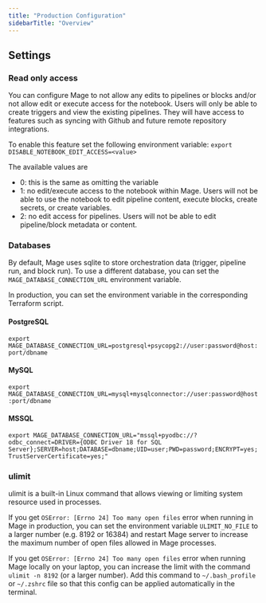 ```yaml
---
title: "Production Configuration"
sidebarTitle: "Overview"
---
```


## Settings

### Read only access

You can configure Mage to not allow any edits to pipelines or blocks and/or not allow edit or execute
access for the notebook. Users will only be able to create triggers and view the existing pipelines.
They will have access to features such as syncing with Github and future remote repository integrations.

To enable this feature set the following environment variable:
`export DISABLE_NOTEBOOK_EDIT_ACCESS=<value>`

The available values are 
* 0: this is the same as omitting the variable
* 1: no edit/execute access to the notebook within Mage. Users will not be able to use the notebook to edit pipeline content, execute blocks,
  create secrets, or create variables.
* 2: no edit access for pipelines. Users will not be able to edit pipeline/block metadata or content.

### Databases

By default, Mage uses sqlite to store orchestration data (trigger, pipeline run, and block run). To use a different database, you can set the `MAGE_DATABASE_CONNECTION_URL` environment variable.

In production, you can set the environment variable in the corresponding Terraform script.

#### PostgreSQL
`export MAGE_DATABASE_CONNECTION_URL=postgresql+psycopg2://user:password@host:port/dbname`

#### MySQL
`export MAGE_DATABASE_CONNECTION_URL=mysql+mysqlconnector://user:password@host:port/dbname`

#### MSSQL
`export MAGE_DATABASE_CONNECTION_URL="mssql+pyodbc://?odbc_connect=DRIVER={ODBC Driver 18 for SQL Server};SERVER=host;DATABASE=dbname;UID=user;PWD=password;ENCRYPT=yes;TrustServerCertificate=yes;"`

### ulimit

ulimit is a built-in Linux command that allows viewing or limiting system resource used in processes.

If you get `OSError: [Errno 24] Too many open files` error when running in Mage in production,
you can set the environment variable `ULIMIT_NO_FILE` to a larger number (e.g. 8192 or 16384) and restart
Mage server to increase the maximum number of open files allowed in Mage processes.

If you get `OSError: [Errno 24] Too many open files` error when running Mage locally on your laptop,
you can increase the limit with the command `ulimit -n 8192` (or a larger number). Add this command to
`~/.bash_profile` or `~/.zshrc` file so that this config can be applied automatically in the terminal.
